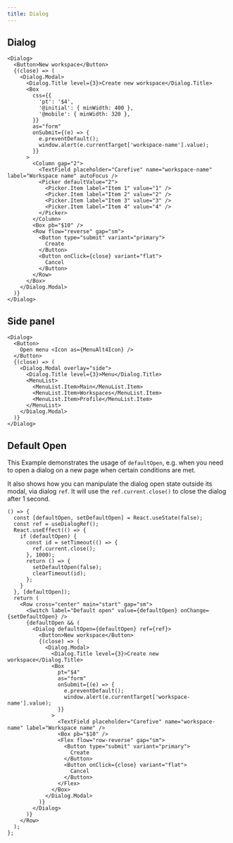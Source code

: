 ```yaml
---
title: Dialog
---
```


## Dialog

```tsx preview
<Dialog>
  <Button>New workspace</Button>
  {(close) => (
    <Dialog.Modal>
      <Dialog.Title level={3}>Create new workspace</Dialog.Title>
      <Box
        css={{
          'pt': '$4',
          '@initial': { minWidth: 400 },
          '@mobile': { minWidth: 320 },
        }}
        as="form"
        onSubmit={(e) => {
          e.preventDefault();
          window.alert(e.currentTarget['workspace-name'].value);
        }}
      >
        <Column gap="2">
          <TextField placeholder="Carefive" name="workspace-name" label="Workspace name" autoFocus />
          <Picker defaultValue="2">
            <Picker.Item label="Item 1" value="1" />
            <Picker.Item label="Item 2" value="2" />
            <Picker.Item label="Item 3" value="3" />
            <Picker.Item label="Item 4" value="4" />
          </Picker>
        </Column>
        <Box pb="$10" />
        <Row flow="reverse" gap="sm">
          <Button type="submit" variant="primary">
            Create
          </Button>
          <Button onClick={close} variant="flat">
            Cancel
          </Button>
        </Row>
      </Box>
    </Dialog.Modal>
  )}
</Dialog>
```

## Side panel

```tsx preview
<Dialog>
  <Button>
    Open menu <Icon as={MenuAlt4Icon} />
  </Button>
  {(close) => (
    <Dialog.Modal overlay="side">
      <Dialog.Title level={3}>Menu</Dialog.Title>
      <MenuList>
        <MenuList.Item>Main</MenuList.Item>
        <MenuList.Item>Workspaces</MenuList.Item>
        <MenuList.Item>Profile</MenuList.Item>
      </MenuList>
    </Dialog.Modal>
  )}
</Dialog>
```

## Default Open

This Example demonstrates the usage of `defaultOpen`, e.g. when you need to open a dialog on a new page when certain conditions are met.

It also shows how you can manipulate the dialog open state outside its modal, via dialog `ref`. It will use the `ref.current.close()` to close the dialog after 1 second.

```tsx preview
() => {
  const [defaultOpen, setDefaultOpen] = React.useState(false);
  const ref = useDialogRef();
  React.useEffect(() => {
    if (defaultOpen) {
      const id = setTimeout(() => {
        ref.current.close();
      }, 1000);
      return () => {
        setDefaultOpen(false);
        clearTimeout(id);
      };
    }
  }, [defaultOpen]);
  return (
    <Row cross="center" main="start" gap="sm">
      <Switch label="Default open" value={defaultOpen} onChange={setDefaultOpen} />
      {defaultOpen && (
        <Dialog defaultOpen={defaultOpen} ref={ref}>
          <Button>New workspace</Button>
          {(close) => (
            <Dialog.Modal>
              <Dialog.Title level={3}>Create new workspace</Dialog.Title>
              <Box
                pt="$4"
                as="form"
                onSubmit={(e) => {
                  e.preventDefault();
                  window.alert(e.currentTarget['workspace-name'].value);
                }}
              >
                <TextField placeholder="Carefive" name="workspace-name" label="Workspace name" />
                <Box pb="$10" />
                <Flex flow="row-reverse" gap="sm">
                  <Button type="submit" variant="primary">
                    Create
                  </Button>
                  <Button onClick={close} variant="flat">
                    Cancel
                  </Button>
                </Flex>
              </Box>
            </Dialog.Modal>
          )}
        </Dialog>
      )}
    </Row>
  );
};
```
